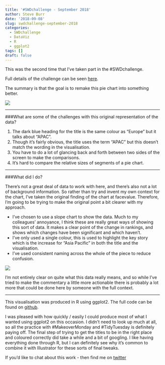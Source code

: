 ```yaml
---
title: '#SWDchallenge - September 2018'
author: Steve Burr
date: '2018-09-08'
slug: swdchallenge-september-2018
categories:
  - SWDchallenge
  - DataViz
  - R
  - ggplot2
tags: []
draft: false
---
```


This was the second time that I've taken part in the #SWDchallenge.

Full details of the challenge can be seen [here](http://www.storytellingwithdata.com/blog/2018/8/24/swdchallenge-how-would-you-makeover-this-graph).

The summary is that the goal is to remake this pie chart into something better.

![](/post/2018-09-08-swdchallenge-september-2018_files/makeover+challenge.png)

------

###What are some of the challenges with this original representation of the data?

1. The dark blue heading for the title is the same colour as "Europe" but it talks about "APAC".
2. Though it's fairly obvious, the title uses the term "APAC" but this doesn't match the wording in the visualisation.
3. You have to do a lot of glancing back and forth between two sides of the screen to make the comparisons.
4. It's hard to compare the relative sizes of segments of a pie chart.

------

###What did I do?

There's not a great deal of data to work with here, and there's also not a lot of background information.
So rather than try and invent my own context for the chart, I've taken the original finding of the chart at facevalue. Therefore, I'm going to be trying to make the original point a bit clearer with my approach.

* I've chosen to use a slope chart to show the data. Much to my colleagues' annoyance, I think these are really great ways of showing this sort of data. It makes a clear point of the change in rankings, and shows which changes have been significant and which haven't.
* I've only used a single colour, this is used to highlight the key story which is the increase for "Asia Pacific" in both the title and the visualisation.
* I've used consistent naming across the whole of the piece to reduce confusion.

![](/post/2018-09-08-swdchallenge-september-2018_files/plot.png)

I'm not entirely clear on quite what this data really means, and so while I've tried to make the commentary a little more actionable there is probably a lot more that could be done here by someone with the full context.

-------

This visualisation was produced in R using ggplot2. 
The full code can be found on [github](https://github.com/stevejburr/stwdchallenge).

I was pleased with how quickly / easily I could produce most of what I wanted using ggplot2 on this occasion. I didn't need to look up much at all, so all the practice with #MakeoverMonday and #TidyTuesday is definitely paying off. The final step of trying to get the titles to be in the right place and coloured correctly did take a while and a bit of googling. I like having everything done through R, but I can definitely see why it's common to combine it with Illustrator for these sorts of final tweaks.


If you'd like to chat about this work - then find me on [twitter](https://www.twitter.com/stevejburr)